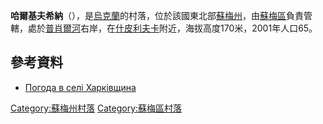 {{coord|50|48|20|N|34|42|27|E|scale:100000|display=title}}

'''哈爾基夫希納'''（{{lang-uk|Харківщина}}），是[[烏克蘭|烏克蘭]]的村落，位於該國東北部[[蘇梅州|蘇梅州]]，由[[蘇梅區|蘇梅區]]負責管轄，處於[[普肖爾河|普肖爾河]]右岸，在[[什皮利夫卡|什皮利夫卡]]附近，海拔高度170米，2001年人口65。

==參考資料==
* [http://weather.in.ua/ua/symskaja/27254 Погода в селі Харківщина]{{Wayback|url=http://weather.in.ua/ua/symskaja/27254 |date=20111220000012 }}

{{DEFAULTSORT:Харківщина}}
[[Category:蘇梅州村落|Category:蘇梅州村落]]
[[Category:蘇梅區村落|Category:蘇梅區村落]]


{{Sumy-geo-stub}}